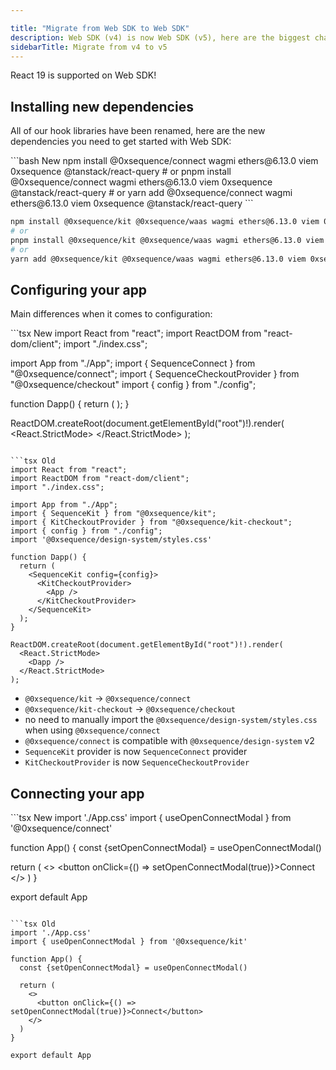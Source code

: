 ```yaml
---

title: "Migrate from Web SDK to Web SDK"
description: Web SDK (v4) is now Web SDK (v5), here are the biggest changes.
sidebarTitle: Migrate from v4 to v5
---
```


<Note>
  React 19 is supported on Web SDK!
</Note>

## Installing new dependencies

All of our hook libraries have been renamed, here are the new dependencies you need to get started with Web SDK:

<CodeGroup>
```bash New 
npm install @0xsequence/connect wagmi ethers@6.13.0 viem 0xsequence @tanstack/react-query
# or
pnpm install @0xsequence/connect wagmi ethers@6.13.0 viem 0xsequence @tanstack/react-query
# or
yarn add @0xsequence/connect wagmi ethers@6.13.0 viem 0xsequence @tanstack/react-query
```

```bash Old
npm install @0xsequence/kit @0xsequence/waas wagmi ethers@6.13.0 viem 0xsequence @0xsequence/design-system@^1.9.0 motion @tanstack/react-query
# or
pnpm install @0xsequence/kit @0xsequence/waas wagmi ethers@6.13.0 viem 0xsequence @0xsequence/design-system@^1.9.0 motion @tanstack/react-query
# or
yarn add @0xsequence/kit @0xsequence/waas wagmi ethers@6.13.0 viem 0xsequence @0xsequence/design-system@^1.9.0 motion @tanstack/react-query
```
</CodeGroup>

## Configuring your app

Main differences when it comes to configuration:

<CodeGroup>
```tsx New
import React from "react";
import ReactDOM from "react-dom/client";
import "./index.css"; 

import App from "./App";
import { SequenceConnect } from "@0xsequence/connect";
import { SequenceCheckoutProvider } from "@0xsequence/checkout"
import { config } from "./config";

function Dapp() {
  return (
    <SequenceConnect config={config}>
      <SequenceCheckoutProvider>
          <App />
      </SequenceCheckoutProvider>
    </SequenceConnect>
  );
}

ReactDOM.createRoot(document.getElementById("root")!).render(
  <React.StrictMode>
    <Dapp />
  </React.StrictMode>
);
```

```tsx Old
import React from "react";
import ReactDOM from "react-dom/client";
import "./index.css";

import App from "./App";
import { SequenceKit } from "@0xsequence/kit";
import { KitCheckoutProvider } from "@0xsequence/kit-checkout";
import { config } from "./config";
import '@0xsequence/design-system/styles.css'

function Dapp() {
  return (
    <SequenceKit config={config}>
      <KitCheckoutProvider>
        <App />
      </KitCheckoutProvider>
    </SequenceKit>
  );
}

ReactDOM.createRoot(document.getElementById("root")!).render(
  <React.StrictMode>
    <Dapp />
  </React.StrictMode>
);
```
</CodeGroup>

- `@0xsequence/kit` -> `@0xsequence/connect`
- `@0xsequence/kit-checkout` -> `@0xsequence/checkout`
- no need to manually import the `@0xsequence/design-system/styles.css` when using `@0xsequence/connect`
- `@0xsequence/connect` is compatible with `@0xsequence/design-system` v2
- `SequenceKit` provider is now `SequenceConnect` provider
- `KitCheckoutProvider` is now `SequenceCheckoutProvider`

## Connecting your app 

<CodeGroup>
```tsx New
import './App.css'
import { useOpenConnectModal } from '@0xsequence/connect'

function App() {
  const {setOpenConnectModal} = useOpenConnectModal()
  
  return (
    <>
      <button onClick={() => setOpenConnectModal(true)}>Connect</button>
    </>
  )
}

export default App
```

```tsx Old
import './App.css'
import { useOpenConnectModal } from '@0xsequence/kit'

function App() {
  const {setOpenConnectModal} = useOpenConnectModal()
  
  return (
    <>
      <button onClick={() => setOpenConnectModal(true)}>Connect</button>
    </>
  )
}

export default App
```
</CodeGroup>